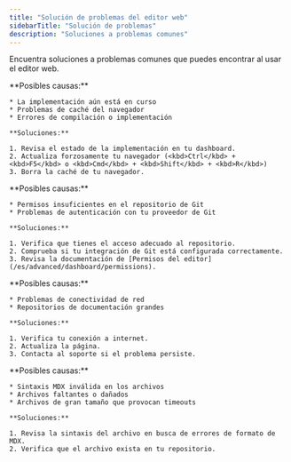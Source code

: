 ```yaml
---
title: "Solución de problemas del editor web"
sidebarTitle: "Solución de problemas"
description: "Soluciones a problemas comunes"
---
```


Encuentra soluciones a problemas comunes que puedes encontrar al usar el editor web.

<AccordionGroup>
  <Accordion title="Los cambios no aparecen después de publicar">
    **Posibles causas:**

    * La implementación aún está en curso
    * Problemas de caché del navegador
    * Errores de compilación o implementación

    **Soluciones:**

    1. Revisa el estado de la implementación en tu dashboard.
    2. Actualiza forzosamente tu navegador (<kbd>Ctrl</kbd> + <kbd>F5</kbd> o <kbd>Cmd</kbd> + <kbd>Shift</kbd> + <kbd>R</kbd>)
    3. Borra la caché de tu navegador.
  </Accordion>

  <Accordion title="Errores de permisos al publicar">
    **Posibles causas:**

    * Permisos insuficientes en el repositorio de Git
    * Problemas de autenticación con tu proveedor de Git

    **Soluciones:**

    1. Verifica que tienes el acceso adecuado al repositorio.
    2. Comprueba si tu integración de Git está configurada correctamente.
    3. Revisa la documentación de [Permisos del editor](/es/advanced/dashboard/permissions).
  </Accordion>

  <Accordion title="Problemas al cargar el editor">
    **Posibles causas:**

    * Problemas de conectividad de red
    * Repositorios de documentación grandes

    **Soluciones:**

    1. Verifica tu conexión a internet.
    2. Actualiza la página.
    3. Contacta al soporte si el problema persiste.
  </Accordion>

  <Accordion title="Archivos que no cargan o muestran errores">
    **Posibles causas:**

    * Sintaxis MDX inválida en los archivos
    * Archivos faltantes o dañados
    * Archivos de gran tamaño que provocan timeouts

    **Soluciones:**

    1. Revisa la sintaxis del archivo en busca de errores de formato de MDX.
    2. Verifica que el archivo exista en tu repositorio.
  </Accordion>
</AccordionGroup>